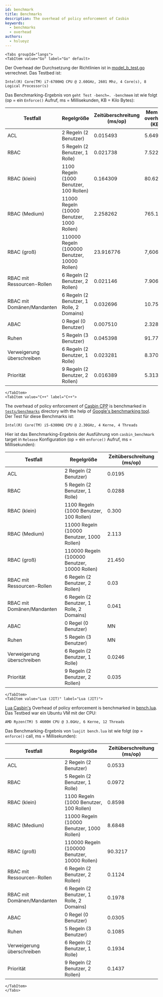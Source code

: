 ```yaml
---
id: benchmark
title: Benchmarks
description: The overhead of policy enforcement of Casbin
keywords:
  - benchmarks
  - overhead
authors:
  - hsluoyz
---
```




```mdx-code-block
<Tabs groupId="langs">
<TabItem value="Go" label="Go" default>
```

Der Overhead der Durchsetzung der Richtlinien ist in [model_b_test.go](https://github.com/casbin/casbin/blob/master/model_b_test.go) verrechnet. Das Testbed ist:

```
Intel(R) Core(TM) i7-6700HQ CPU @ 2.60GHz, 2601 Mhz, 4 Core(s), 8 Logical Processor(s)
```

Das Benchmarking-Ergebnis von `geht Test -bench=. -benchmem` ist wie folgt (op = ein `Enforce()` Aufruf, ms = Millisekunden, KB = Kilo Bytes):

| Testfall                   | Regelgröße                                    | Zeitüberschreitung (ms/op) | Memory overhead (KB) |
| -------------------------- | --------------------------------------------- | -------------------------- | -------------------- |
| ACL                        | 2 Regeln (2 Benutzer)                         | 0.015493                   | 5.649                |
| RBAC                       | 5 Regeln (2 Benutzer, 1 Rolle)                | 0.021738                   | 7.522                |
| RBAC (klein)               | 1100 Regeln (1000 Benutzer, 100 Rollen)       | 0.164309                   | 80.620               |
| RBAC (Medium)              | 11000 Regeln (10000 Benutzer, 1000 Rollen)    | 2.258262                   | 765.152              |
| RBAC (groß)                | 110000 Regeln (100000 Benutzer, 10000 Rollen) | 23.916776                  | 7,606                |
| RBAC mit Ressourcen-Rollen | 6 Regeln (2 Benutzer, 2 Rollen)               | 0.021146                   | 7.906                |
| RBAC mit Domänen/Mandanten | 6 Regeln (2 Benutzer, 1 Rolle, 2 Domains)     | 0.032696                   | 10.755               |
| ABAC                       | 0 Regel (0 Benutzer)                          | 0.007510                   | 2.328                |
| Ruhen                      | 5 Regeln (3 Benutzer)                         | 0.045398                   | 91.774               |
| Verweigerung überschreiben | 6 Regeln (2 Benutzer, 1 Rolle)                | 0.023281                   | 8.370                |
| Priorität                  | 9 Regeln (2 Benutzer, 2 Rollen)               | 0.016389                   | 5.313                |

```mdx-code-block
</TabItem>
<TabItem value="C++" label="C++">
```

The overhead of policy enforcement of [Casbin CPP](https://github.com/casbin/casbin-cpp) is benchmarked in [`tests/benchmarks`](https://github.com/casbin/casbin-cpp/tree/master/tests/benchmarks) directory with the help of [Google's benchmarking tool](https://github.com/google/benchmark). Der Test für diese Benchmarks ist:

```
Intel(R) Core(TM) i5-6300HQ CPU @ 2.30GHz, 4 Kerne, 4 Threads
```

Hier ist das Benchmarking-Ergebnis der Ausführung von `casbin_benchmark` target in `Release` Konfiguration (op = ein `enforce()` Aufruf, ms = Millisekunden):

| Testfall                   | Regelgröße                                    | Zeitüberschreitung (ms/op) |
| -------------------------- | --------------------------------------------- | -------------------------- |
| ACL                        | 2 Regeln (2 Benutzer)                         | 0.0195                     |
| RBAC                       | 5 Regeln (2 Benutzer, 1 Rolle)                | 0.0288                     |
| RBAC (klein)               | 1100 Regeln (1000 Benutzer, 100 Rollen)       | 0.300                      |
| RBAC (Medium)              | 11000 Regeln (10000 Benutzer, 1000 Rollen)    | 2.113                      |
| RBAC (groß)                | 110000 Regeln (100000 Benutzer, 10000 Rollen) | 21.450                     |
| RBAC mit Ressourcen-Rollen | 6 Regeln (2 Benutzer, 2 Rollen)               | 0.03                       |
| RBAC mit Domänen/Mandanten | 6 Regeln (2 Benutzer, 1 Rolle, 2 Domains)     | 0.041                      |
| ABAC                       | 0 Regel (0 Benutzer)                          | MN                         |
| Ruhen                      | 5 Regeln (3 Benutzer)                         | MN                         |
| Verweigerung überschreiben | 6 Regeln (2 Benutzer, 1 Rolle)                | 0.0246                     |
| Priorität                  | 9 Regeln (2 Benutzer, 2 Rollen)               | 0.035                      |

```mdx-code-block
</TabItem>
<TabItem value="Lua (JIT)" label="Lua (JIT)">
```

[Lua Casbin's](https://github.com/casbin/lua-casbin) Overhead of policy enforcement is benchmarked in [bench.lua](https://github.com/casbin/lua-casbin/blob/master/bench.lua). Das Testbed war ein Ubuntu VM mit der CPU:

```
AMD Ryzen(TM) 5 4600H CPU @ 3.0GHz, 6 Kerne, 12 Threads
```

Das Benchmarking-Ergebnis von `luajit bench.lua` ist wie folgt (op = `enforce()` call, ms = Millisekunden):

| Testfall                   | Regelgröße                                    | Zeitüberschreitung (ms/op) |
| -------------------------- | --------------------------------------------- | -------------------------- |
| ACL                        | 2 Regeln (2 Benutzer)                         | 0.0533                     |
| RBAC                       | 5 Regeln (2 Benutzer, 1 Rolle)                | 0.0972                     |
| RBAC (klein)               | 1100 Regeln (1000 Benutzer, 100 Rollen)       | 0.8598                     |
| RBAC (Medium)              | 11000 Regeln (10000 Benutzer, 1000 Rollen)    | 8.6848                     |
| RBAC (groß)                | 110000 Regeln (100000 Benutzer, 10000 Rollen) | 90.3217                    |
| RBAC mit Ressourcen-Rollen | 6 Regeln (2 Benutzer, 2 Rollen)               | 0.1124                     |
| RBAC mit Domänen/Mandanten | 6 Regeln (2 Benutzer, 1 Rolle, 2 Domains)     | 0.1978                     |
| ABAC                       | 0 Regel (0 Benutzer)                          | 0.0305                     |
| Ruhen                      | 5 Regeln (3 Benutzer)                         | 0.1085                     |
| Verweigerung überschreiben | 6 Regeln (2 Benutzer, 1 Rolle)                | 0.1934                     |
| Priorität                  | 9 Regeln (2 Benutzer, 2 Rollen)               | 0.1437                     |

```mdx-code-block
</TabItem>
</Tabs>
```
